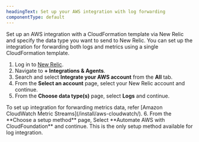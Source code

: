 ```yaml
---
headingText: Set up your AWS integration with log forwarding
componentType: default
---
```


Set up an AWS integration with a CloudFormation template via New Relic and specify the data type you want to send to New Relic. You can set up the integration for forwarding both logs and metrics using a single CloudFormation template.
1. Log in to [New Relic](https://one.newrelic.com/).
2. Navigate to <DNT>**+ Integrations & Agents**</DNT>.
3. Search and select <DNT>**Integrate your AWS account**</DNT> from the <DNT>**All**</DNT> tab.
4. From the <DNT>**Select an account**</DNT> page, select your New Relic account and continue.
5. From the <DNT>**Choose data type(s)**</DNT> page, select <DNT>**Logs**</DNT> and continue.
<Callout variant="tip">
To set up integration for forwarding metrics data, refer [Amazon CloudWatch Metric Streams](/install/aws-cloudwatch/).
</Callout>
6. From the <DNT>**Choose a setup method**</DNT> page, Select <DNT>**Automate AWS with CloudFoundation**</DNT> and continue. This is the only setup method available for log integration.